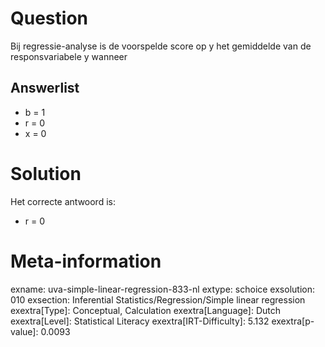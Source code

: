Question
========

Bij regressie-analyse is de voorspelde score op y het gemiddelde van de
responsvariabele y wanneer


Answerlist
----------

* b = 1
* r = 0
* x = 0

Solution
========

Het correcte antwoord is: 

* r = 0

Meta-information
================
exname: uva-simple-linear-regression-833-nl
extype: schoice
exsolution: 010
exsection: Inferential Statistics/Regression/Simple linear regression
exextra[Type]: Conceptual, Calculation
exextra[Language]: Dutch
exextra[Level]: Statistical Literacy
exextra[IRT-Difficulty]: 5.132
exextra[p-value]: 0.0093
